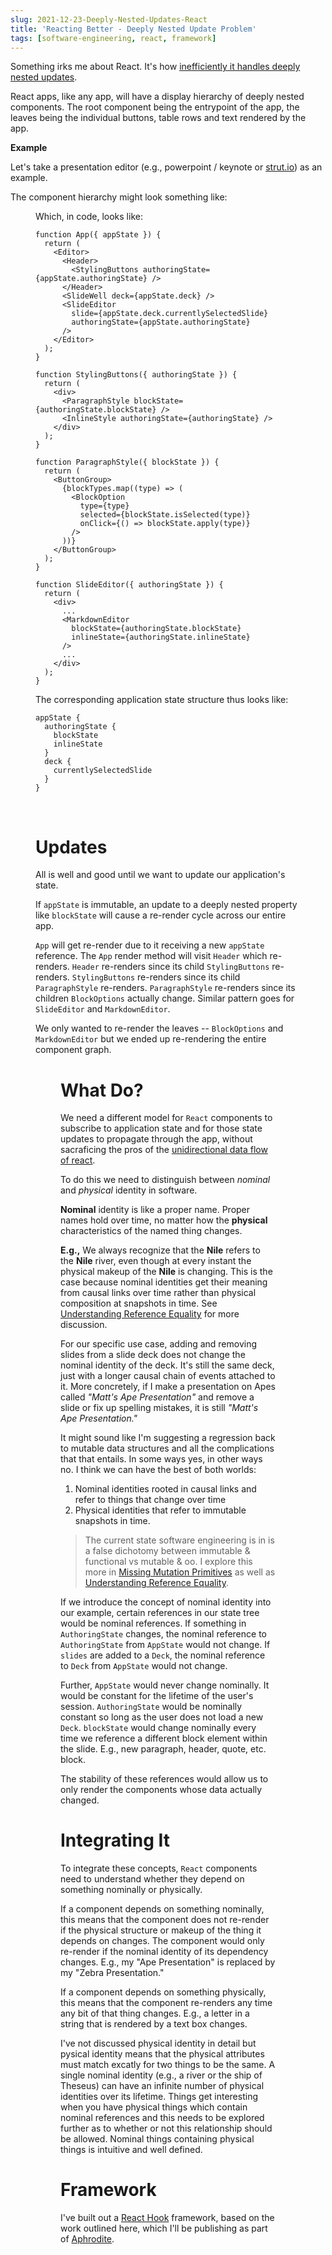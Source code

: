 ```yaml
---
slug: 2021-12-23-Deeply-Nested-Updates-React
title: 'Reacting Better - Deeply Nested Update Problem'
tags: [software-engineering, react, framework]
---
```



Something irks me about React. It's how [inefficiently it handles deeply nested updates](https://youtu.be/AdNJ3fydeao).

React apps, like any app, will have a display hierarchy of deeply nested components. The root component being the entrypoint of the app, the leaves being the individual buttons, table rows and text rendered by the app.

**Example**

Let's take a presentation editor (e.g., powerpoint / keynote or [strut.io](https://strut.io)) as an example.

The component hierarchy might look something like:

<Figure url={deeplyNested} description="App Components" />

Which, in code, looks like:

```tsx
function App({ appState }) {
  return (
    <Editor>
      <Header>
        <StylingButtons authoringState={appState.authoringState} />
      </Header>
      <SlideWell deck={appState.deck} />
      <SlideEditor
        slide={appState.deck.currentlySelectedSlide}
        authoringState={appState.authoringState}
      />
    </Editor>
  );
}

function StylingButtons({ authoringState }) {
  return (
    <div>
      <ParagraphStyle blockState={authoringState.blockState} />
      <InlineStyle authoringState={authoringState} />
    </div>
  );
}

function ParagraphStyle({ blockState }) {
  return (
    <ButtonGroup>
      {blockTypes.map((type) => (
        <BlockOption
          type={type}
          selected={blockState.isSelected(type)}
          onClick={() => blockState.apply(type)}
        />
      ))}
    </ButtonGroup>
  );
}

function SlideEditor({ authoringState }) {
  return (
    <div>
      ...
      <MarkdownEditor
        blockState={authoringState.blockState}
        inlineState={authoringState.inlineState}
      />
      ...
    </div>
  );
}
```

The corresponding application state structure thus looks like:

```
appState {
  authoringState {
    blockState
    inlineState
  }
  deck {
    currentlySelectedSlide
  }
}
```

<br />

# Updates

All is well and good until we want to update our application's state.

If `appState` is immutable, an update to a deeply nested property like `blockState` will cause a re-render cycle across our entire app.

`App` will get re-render due to it receiving a new `appState` reference. The `App` render method will visit `Header` which re-renders. `Header` re-renders since its child `StylingButtons` re-renders. `StylingButtons` re-renders since its child `ParagraphStyle` re-renders. `ParagraphStyle` re-renders since its children `BlockOptions` actually change. Similar pattern goes for `SlideEditor` and `MarkdownEditor`.

We only wanted to re-render the leaves -- `BlockOptions` and `MarkdownEditor` but we ended up re-rendering the entire component graph.

<Figure
  url={deeplyNestedReRender}
  description="Everything in <font color='red'>red</font> re-renders, but we only needed to re-render the stuff in <font color='blue'>blue</font>"
/>

# What Do?

We need a different model for `React` components to subscribe to application state and for those state updates to propagate through the app, without sacraficing the pros of the [unidirectional data flow of react](https://reactjs.org/docs/thinking-in-react.html).

To do this we need to distinguish between _nominal_ and _physical_ identity in software.

**Nominal** identity is like a proper name. Proper names hold over time, no matter how the **physical** characteristics of the named thing changes.

**E.g.,** We always recognize that the **Nile** refers to the **Nile** river, even though at every instant the physical makeup of the **Nile** is changing. This is the case because nominal identities get their meaning from causal links over time rather than physical composition at snapshots in time. See [Understanding Reference Equality](2021-12-17-Object-Identity) for more discussion.

For our specific use case, adding and removing slides from a slide deck does not change the nominal identity of the deck. It's still the same deck, just with a longer causal chain of events attached to it. More concretely, if I make a presentation on Apes called _"Matt's Ape Presentation"_ and remove a slide or fix up spelling mistakes, it is still _"Matt's Ape Presentation."_

It might sound like I'm suggesting a regression back to mutable data structures and all the complications that that entails. In some ways yes, in other ways no. I think we can have the best of both worlds:

1. Nominal identities rooted in causal links and refer to things that change over time
2. Physical identities that refer to immutable snapshots in time.

> The current state software engineering is in is a false dichotomy between immutable & functional vs mutable & oo. I explore this more in [Missing Mutation Primitives](2021-12-16-Missing-Mutation-Primitives) as well as [Understanding Reference Equality](2021-12-17-Object-Identity).

If we introduce the concept of nominal identity into our example, certain references in our state tree would be nominal references. If something in `AuthoringState` changes, the nominal reference to `AuthoringState` from `AppState` would not change. If `slides` are added to a `Deck`, the nominal reference to `Deck` from `AppState` would not change.

Further, `AppState` would never change nominally. It would be constant for the lifetime of the user's session. `AuthoringState` would be nominally constant so long as the user does not load a new `Deck`. `blockState` would change nominally every time we reference a different block element within the slide. E.g., new paragraph, header, quote, etc. block.

The stability of these references would allow us to only render the components whose data actually changed.

# Integrating It

To integrate these concepts, `React` components need to understand whether they depend on something nominally or physically.

If a component depends on something nominally, this means that the component does not re-render if the physical structure or makeup of the thing it depends on changes. The component would only re-render if the nominal identity of its dependency changes. E.g., my "Ape Presentation" is replaced by my "Zebra Presentation."

If a component depends on something physically, this means that the component re-renders any time any bit of that thing changes. E.g., a letter in a string that is rendered by a text box changes.

I've not discussed physical identity in detail but pysical identity means that the physical attributes must match excatly for two things to be the same. A single nominal identity (e.g., a river or the ship of Theseus) can have an infinite number of physical identities over its lifetime. Things get interesting when you have physical things which contain nominal references and this needs to be explored further as to whether or not this relationship should be allowed. Nominal things containing physical things is intuitive and well defined.

# Framework

I've built out a [React Hook](https://reactjs.org/docs/hooks-intro.html) framework, based on the work outlined here, which I'll be publishing as part of [Aphrodite](https://github.com/tantaman/aphrodite).
